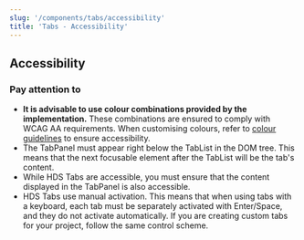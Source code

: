 ```yaml
---
slug: '/components/tabs/accessibility'
title: 'Tabs - Accessibility'
---
```




## Accessibility

### Pay attention to

- **It is advisable to use colour combinations provided by the implementation.** These combinations are ensured to comply with WCAG AA requirements. When customising colours, refer to [colour guidelines](/foundation/design-tokens/colour 'Colour') to ensure accessibility.
- The TabPanel must appear right below the TabList in the DOM tree. This means that the next focusable element after the TabList will be the tab's content.
- While HDS Tabs are accessible, you must ensure that the content displayed in the TabPanel is also accessible.
- HDS Tabs use manual activation. This means that when using tabs with a keyboard, each tab must be separately activated with Enter/Space, and they do not activate automatically. If you are creating custom tabs for your project, follow the same control scheme.
